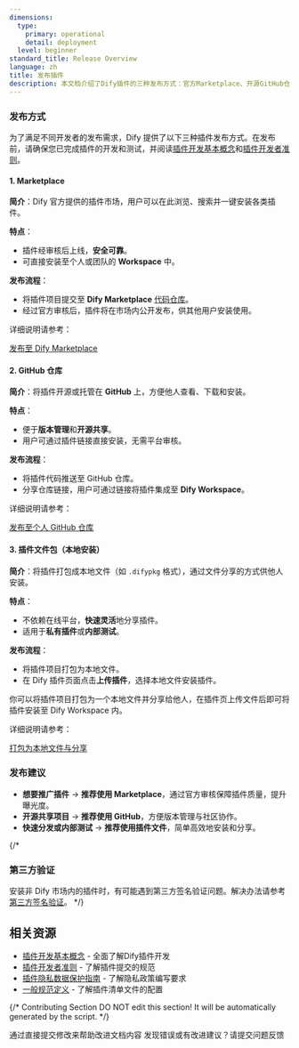 ```yaml
---
dimensions:
  type:
    primary: operational
    detail: deployment
  level: beginner
standard_title: Release Overview
language: zh
title: 发布插件
description: 本文档介绍了Dify插件的三种发布方式：官方Marketplace、开源GitHub仓库和本地插件文件包。详细说明了每种发布方式的特点、发布流程以及适用场景，并提供了具体的发布建议以满足不同开发者的需求。
---
```


### 发布方式

为了满足不同开发者的发布需求，Dify 提供了以下三种插件发布方式。在发布前，请确保您已完成插件的开发和测试，并阅读[插件开发基本概念](/plugin_dev_zh/0111-getting-started-dify-plugin.zh)和[插件开发者准则](/plugin_dev_zh/0312-contributor-covenant-code-of-conduct.zh)。

#### **1. Marketplace**

**简介**：Dify 官方提供的插件市场，用户可以在此浏览、搜索并一键安装各类插件。

**特点**：

* 插件经审核后上线，**安全可靠**。
* 可直接安装至个人或团队的 **Workspace** 中。

**发布流程**：

* 将插件项目提交至 **Dify Marketplace** [代码仓库](https://github.com/langgenius/dify-plugins)。
* 经过官方审核后，插件将在市场内公开发布，供其他用户安装使用。

详细说明请参考：

[发布至 Dify Marketplace](/plugin_dev_zh/0322-release-to-dify-marketplace.zh)

#### 2. **GitHub 仓库**

**简介**：将插件开源或托管在 **GitHub** 上，方便他人查看、下载和安装。

**特点**：

* 便于**版本管理**和**开源共享**。
* 用户可通过插件链接直接安装，无需平台审核。

**发布流程**：

* 将插件代码推送至 GitHub 仓库。
* 分享仓库链接，用户可通过链接将插件集成至 **Dify Workspace**。

详细说明请参考：

[发布至个人 GitHub 仓库](/plugin_dev_zh/0322-release-to-individual-github-repo.zh)

#### 3. 插件文件包（本地安装）

**简介**：将插件打包成本地文件（如 `.difypkg` 格式），通过文件分享的方式供他人安装。

**特点**：

* 不依赖在线平台，**快速灵活**地分享插件。
* 适用于**私有插件**或**内部测试**。

**发布流程**：

* 将插件项目打包为本地文件。
* 在 Dify 插件页面点击**上传插件**，选择本地文件安装插件。

你可以将插件项目打包为一个本地文件并分享给他人，在插件页上传文件后即可将插件安装至 Dify Workspace 内。

详细说明请参考：

[打包为本地文件与分享](/plugin_dev_zh/0322-release-by-file.zh)

### **发布建议**

* **想要推广插件** → **推荐使用 Marketplace**，通过官方审核保障插件质量，提升曝光度。
* **开源共享项目** → **推荐使用 GitHub**，方便版本管理与社区协作。
* **快速分发或内部测试** → **推荐使用插件文件**，简单高效地安装和分享。

{/*
### 第三方验证

安装非 Dify 市场内的插件时，有可能遇到第三方签名验证问题。解决办法请参考[第三方签名验证](./signing-plugins-for-third-party-signature-verification.mdx)。
*/}

## 相关资源

- [插件开发基本概念](/plugin_dev_zh/0111-getting-started-dify-plugin.zh) - 全面了解Dify插件开发
- [插件开发者准则](/plugin_dev_zh/0312-contributor-covenant-code-of-conduct.zh) - 了解插件提交的规范
- [插件隐私数据保护指南](/plugin_dev_zh/0312-privacy-protection-guidelines.zh) - 了解隐私政策编写要求
- [一般规范定义](/plugin_dev_zh/0411-general-specifications.zh) - 了解插件清单文件的配置

{/*
Contributing Section
DO NOT edit this section!
It will be automatically generated by the script.
*/}

<CardGroup cols="2">
    <Card
        title="编辑此页面"
        icon="pen-to-square"
        href="https://github.com/langgenius/dify-docs-mintlify/edit/main/plugin_dev_zh/0321-release-overview.zh.mdx"
    >
        通过直接提交修改来帮助改进文档内容
    </Card>
    <Card
        title="提交问题"
        icon="github"
        href="https://github.com/langgenius/dify-docs-mintlify/issues/new?title=文档问题%3A%20release-overview&body=%23%23%20问题描述%0A%3C%21--%20请简要描述您发现的问题%20--%3E%0A%0A%23%23%20页面链接%0Ahttps%3A%2F%2Fgithub.com%2Flanggenius%2Fdify-docs-mintlify%2Fblob%2Fmain%2Fplugin_dev_zh%2F0321-release-overview.zh.mdx%0A%0A%23%23%20建议修改%0A%3C%21--%20如果有具体的修改建议，请在此说明%20--%3E%0A%0A%3C%21--%20感谢您对文档质量的关注！%20--%3E"
    >
        发现错误或有改进建议？请提交问题反馈
    </Card>
</CardGroup>
